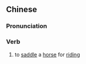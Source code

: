 {{also|备马}}
==Chinese==
{{zh-forms|s=备马}}

===Pronunciation===
{{zh-pron
|m=bèimǎ
|cat=v
}}

===Verb===
{{zh-verb}}

# to [[saddle]] a [[horse]] for [[riding]]